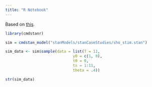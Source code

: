```yaml
---
title: "R Notebook"
---
```


Based on [this](https://mc-stan.org/docs/2_25/stan-users-guide/measurement-error-models.html).

```r
library(cmdstanr)
```

```r
sim = cmdstan_model("stanModels/stanCaseStudies/sho_stim.stan")
```

```r
sim_data <- sim$sample(data = list(T = 11, 
                              y0 = c(1, 0), 
                              t0 = 0,
                              ts = 1:11,
                              theta = .4))
```

```r
str(sim_data)
```
